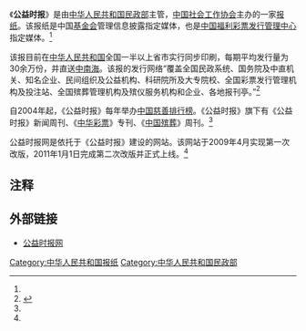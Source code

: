 {{primarysources|time=2020-01-19}}
《'''公益时报'''》是由[[中华人民共和国民政部|中华人民共和国民政部]]主管，[[中国社会工作协会|中国社会工作协会]]主办的一家[[报纸|报纸]]。该报纸是中国[[基金会|基金会]]管理信息披露指定媒体，也是[[中国福利彩票发行管理中心|中国福利彩票发行管理中心]]指定媒体。<ref name=gysb/>

该报目前在[[中华人民共和国|中华人民共和国]]全国一半以上省市实行同步印刷，每期平均发行量为30余万份，并直送[[中南海|中南海]]。该报的发行网络“覆盖全国民政系统、国务院及中直机关、知名企业、民间组织及公益机构、科研院所及大专院校、全国彩票发行管理机构及投注站、全国殡葬管理机构及殡仪服务机构和企业、各地报刊亭。”<ref name=gysb>{{Cite web |url=http://www.gongyishibao.com/About/aboutus.html |title=网站简介，公益时报网，于2011-7-27查阅 |accessdate=2011-07-27 |archive-date=2011-07-23 |archive-url=https://web.archive.org/web/20110723230034/http://www.gongyishibao.com/About/aboutus.html |dead-url=no }}</ref>

自2004年起，《公益时报》每年举办[[中国慈善排行榜|中国慈善排行榜]]。《公益时报》旗下有《公益时报》新闻周刊、《[[中华彩票|中华彩票]]》专刊、《[[中国殡葬|中国殡葬]]》周刊。<ref name=gysb/>

公益时报网是依托于《公益时报》建设的网站。该网站于2009年4月实现第一次改版，2011年1月1日完成第二次改版并正式上线。<ref name=gysb/>

== 注释 ==
{{reflist}}

== 外部链接 ==
* [http://www.gongyishibao.com/ 公益时报网] {{Wayback|url=http://www.gongyishibao.com/ |date=20201025072413 }}

[[Category:中华人民共和国报纸|Category:中华人民共和国报纸]]
[[Category:中华人民共和国民政部|Category:中华人民共和国民政部]]